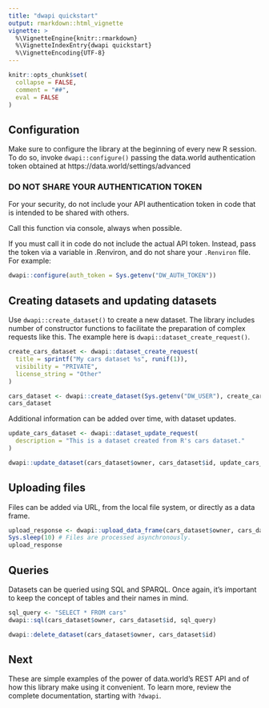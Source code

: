 ```yaml
---
title: "dwapi quickstart"
output: rmarkdown::html_vignette
vignette: >
  %\VignetteEngine{knitr::rmarkdown}
  %\VignetteIndexEntry{dwapi quickstart}
  %\VignetteEncoding{UTF-8}
---
```

```r
knitr::opts_chunk$set(
  collapse = FALSE,
  comment = "##",
  eval = FALSE
)
```

## Configuration

Make sure to configure the library at the beginning of every new R session.
To do so, invoke `dwapi::configure()` passing the data.world authentication token obtained at https://data.world/settings/advanced

### DO NOT SHARE YOUR AUTHENTICATION TOKEN

For your security, do not include your API authentication token in code that
is intended to be shared with others.

Call this function via console, always when possible.

If you must call it in code do not include the actual API token.
Instead, pass the token via a variable in .Renviron, and do not share
your `.Renviron` file. For example:

```r
dwapi::configure(auth_token = Sys.getenv("DW_AUTH_TOKEN"))
```

## Creating datasets and updating datasets

Use `dwapi::create_dataset()` to create a new dataset.
The library includes number of constructor functions to facilitate the preparation of complex requests like this. The example here is `dwapi::dataset_create_request()`.
```r
create_cars_dataset <- dwapi::dataset_create_request(
  title = sprintf("My cars dataset %s", runif(1)),
  visibility = "PRIVATE",
  license_string = "Other"
)

cars_dataset <- dwapi::create_dataset(Sys.getenv("DW_USER"), create_cars_dataset)
cars_dataset
```

Additional information can be added over time, with dataset updates.
```r
update_cars_dataset <- dwapi::dataset_update_request(
  description = "This is a dataset created from R's cars dataset."
)

dwapi::update_dataset(cars_dataset$owner, cars_dataset$id, update_cars_dataset)
```

## Uploading files

Files can be added via URL, from the local file system, or directly as a data frame.
```r
upload_response <- dwapi::upload_data_frame(cars_dataset$owner, cars_dataset$id, cars, "cars.csv")
Sys.sleep(10) # Files are processed asynchronously.
upload_response
```

## Queries

Datasets can be queried using SQL and SPARQL.
Once again, it's important to keep the concept of tables and their names in mind.
```r
sql_query <- "SELECT * FROM cars"
dwapi::sql(cars_dataset$owner, cars_dataset$id, sql_query)
```

```r
dwapi::delete_dataset(cars_dataset$owner, cars_dataset$id)
```

## Next

These are simple examples of the power of data.world's REST API and of how this library make using it convenient.
To learn more, review the complete documentation, starting with `?dwapi`.
